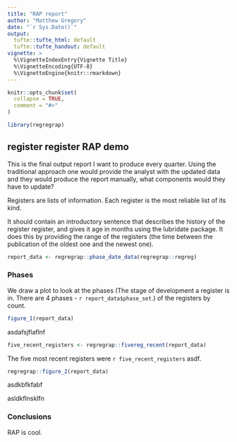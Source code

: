 ```yaml
---
title: "RAP report"
author: "Matthew Gregory"
date: "`r Sys.Date()`"
output:
  tufte::tufte_html: default
  tufte::tufte_handout: default
vignette: >
  %\VignetteIndexEntry{Vignette Title}
  %\VignetteEncoding{UTF-8}
  %\VignetteEngine{knitr::rmarkdown}
---
```


```r
knitr::opts_chunk$set(
  collapse = TRUE,
  comment = "#>"
)

library(regregrap)
```

## register register RAP demo

This is the final output report I want to produce every quarter. Using the traditional approach one would provide the analyst with the updated data and they would produce the report manually, what components would they have to update?

Registers are lists of information. Each register is the most reliable list of its kind.

It should contain an introductory sentence that describes the history of the register register, and gives it age in months using the lubridate package. It does this by providing the range of the registers (the time between the publication of the oldest one and the newest one).

```r
report_data <- regregrap::phase_date_data(regregrap::regreg)
```


### Phases
We draw a plot to look at the phases (The stage of development a register is in. There are 4 phases - `r report_data$phase_set`.) of the registers by count.


```r
figure_1(report_data)
```

asdafsjflaflnf

```r
five_recent_registers <- regregrap::fivereg_recent(report_data) 
```

The five most recent registers were `r five_recent_registers` asdf.

```r
regregrap::figure_2(report_data)

```

asdkbfkfabf

asldkflnsklfn

### Conclusions 

RAP is cool.
